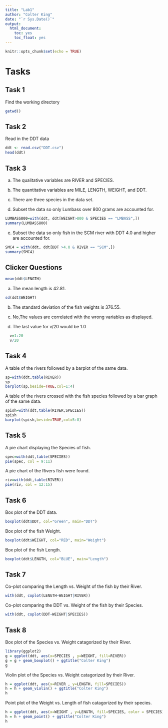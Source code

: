```yaml
---
title: "Lab1"
author: "Colter King"
date: "`r Sys.Date()`"
output: 
  html_document:
    toc: yes
    toc_float: yes
---
```


```r
knitr::opts_chunk$set(echo = TRUE)
```


# Tasks

## Task 1

Find the working directory

```r
getwd()
```

## Task 2

Read in the DDT data

```r
ddt <- read.csv("DDT.csv")
head(ddt)
```

## Task 3

  a. The qualitative variables are RIVER and SPECIES.
  
  b. The quantitative variables are MILE, LENGTH, WEIGHT, and DDT.
  
  c. There are three species in the data set.
  
  d. Subset the data so only Lumbass over 800 grams are accounted for.
  
```r
LUMBASS800=with(ddt, ddt[WEIGHT>800 & SPECIES == "LMBASS",])
summary(LUMBASS800)
```

  e.  Subset the data so only fish in the SCM river with DDT 4.0 and higher are accounted for.
  
```r
SMC4 = with(ddt, ddt[DDT >4.0 & RIVER == "SCM",])
summary(SMC4)
```

## Clicker Questions

```r
mean(ddt$LENGTH)
``` 

  a. The mean length is 42.81.
  
```r
sd(ddt$WEIGHT)
``` 

  b. The standard deviation of the fish weights is 376.55.
  
  c. No,The values are correlated with the wrong variables as displayed.
  
  d. The last value for v/20 would be 1.0
```r
  v=1:20
  v/20
```


## Task 4

  A table of the rivers followed by a barplot of the same data.
  
```r
sp=with(ddt,table(RIVER))
sp
barplot(sp,beside=TRUE,col=1:4)
```

  A table of the rivers crossed with the fish species followed by a bar graph of the same data.
  
```r
spish=with(ddt,table(RIVER,SPECIES))
spish
barplot(spish,beside=TRUE,col=5:8)
```

## Task 5

  A pie chart displaying the Species of fish.

```r
spec=with(ddt,table(SPECIES))
pie(spec, col = 9:11)
```

  A pie chart of the Rivers fish were found.

```r
riv=with(ddt,table(RIVER))
pie(riv, col = 12:15)
```


## Task 6

  Box plot of the DDT data.

```r
boxplot(ddt$DDT, col="Green", main="DDT")
```
  
  Box plot of the fish Weight.

```r
boxplot(ddt$WEIGHT, col="RED", main="Weight")
```

  Box plot of the fish Length.

```r
boxplot(ddt$LENGTH, col="BLUE", main="Length")
```

## Task 7

  Co-plot comparing the Length vs. Weight of the fish by their River.

```r
with(ddt, coplot(LENGTH~WEIGHT|RIVER))
```
  
  Co-plot comparing the DDT vs. Weight of the fish by their Species.

```r
with(ddt, coplot(DDT~WEIGHT|SPECIES))
```


## Task 8

  Box plot of the Species vs. Weight catagorized by their River.

```r
library(ggplot2)
g = ggplot(ddt, aes(x=SPECIES , y=WEIGHT, fill=RIVER))
g = g + geom_boxplot() + ggtitle("Colter King")
g
```

  Violin plot of the Species vs. Weight catagorized by their River.

```r
h = ggplot(ddt, aes(x=RIVER , y=LENGTH, fill=SPECIES))
h = h + geom_violin() + ggtitle("Colter King")
h
```

  Point plot of the Weight vs. Length of fish catagorized by their species.

```r
h = ggplot(ddt, aes(x=WEIGHT , y=LENGTH, fill=SPECIES, color = SPECIES))
h = h + geom_point() + ggtitle("Colter King")
h
```
